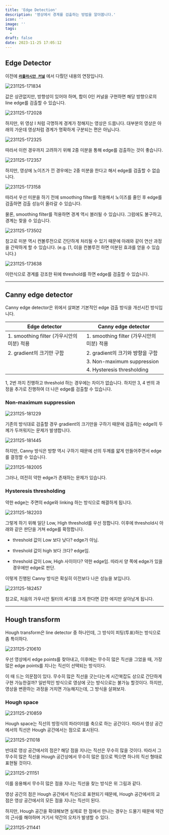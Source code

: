 ```yaml
---
title: 'Edge Detection'
description: '영상에서 경계를 검출하는 방법을 알아봅니다.'
icon: ''
image: ''
tags:
  - 
draft: false
date: 2023-11-25 17:05:12
---
```


## Edge Detector

이전에 [**`라플라시안 커널`**](https://wjlee611.github.io/blog/univ_com-vision/mid_05#laplacian) 에서 다뤘던 내용의 연장입니다.

![231125-171834](/posts/final_02/231125-171834.png)

값은 상관없지만, 방향성이 있어야 하며, 합이 0인 커널을 구현하면 해당 방향으로의 line edge를 검출할 수 있습니다.

![231125-172028](/posts/final_02/231125-172028.png)

하지만, 위 영상 I 처럼 극명하게 경계가 정해지는 영상은 드뭅니다.
대부분의 영상은 아래의 가운데 영상처럼 경계가 명확하게 구분되는 편은 아닙니다.

![231125-172325](/posts/final_02/231125-172325.png)

따라서 이런 경우까지 고려하기 위해 2중 미분을 통해 edge를 검출하는 것이 좋습니다.

![231125-172357](/posts/final_02/231125-172357.png)

하지만, 영상에 노이즈가 낀 경우에는 2중 미분을 한다고 해서 edge를 검출할 수 없습니다.

![231125-173158](/posts/final_02/231125-173158.png)

따라서 우선 미분을 하기 전에 smoothing filter를 적용해서 노이즈를 줄인 후 edge를 검출하면 검출 성능이 올라갈 수 있습니다.

물론, smoothing filter를 적용하면 경계 역시 블러될 수 있습니다.
그럼에도 불구하고, 경계는 찾을 수 있습니다.

![231125-173502](/posts/final_02/231125-173502.png)

참고로 미분 역시 컨볼루전으로 간단하게 처리될 수 있기 때문에 아래와 같이 연산 과정을 간략하게 할 수 있습니다.
(e.g. \[1, 0\]을 컨볼루전 하면 미분된 효과를 얻을 수 있습니다.)

![231125-173638](/posts/final_02/231125-173638.png)

이런식으로 경계를 강조한 뒤에 threshold를 하면 edge를 검출할 수 있습니다.

---

## Canny edge detector

Canny edge detector은 위에서 살펴본 기본적인 edge 검출 방식을 개선시킨 방식입니다.

| Edge detector | Canny edge detector |
|---|---|
| 1. smoothing filter (가우시안의 미분) 적용 | 1. smoothing filter (가우시안의 미분) 적용 |
| 2. gradient의 크기만 구함 | 2. gradient의 크기와 뱡향을 구함 |
| | 3. Non-maximum suppression |
| | 4. Hysteresis thresholding |

1, 2번 까지 진행하고 threshold 하는 경우에는 차이가 없습니다.
하지만 3, 4 번의 과정을 추가로 진행하여 더 나은 edge를 검출할 수 있습니다.

### Non-maximum suppression

![231125-181229](/posts/final_02/231125-181229.png)

기존의 방식대로 검출할 경우 gradient의 크기만을 구하기 때문에 검출하는 edge의 두께가 두꺼워지는 문제가 발생합니다.

![231125-181445](/posts/final_02/231125-181445.png)

하지만, Canny 방식은 방향 역시 구하기 때문에 선의 두께를 얇게 만들어주면서 edge를 결정할 수 있습니다.

![231125-182005](/posts/final_02/231125-182005.png)

그러나, 여전히 약한 edge가 존재하는 문제가 있습니다.

### Hysteresis thresholding

약한 edge는 주면의 edge와 linking 하는 방식으로 해결하게 됩니다.

![231125-182203](/posts/final_02/231125-182203.png)

그렇게 하기 위해 일단 Low, High threshold를 우선 정합니다.
이후에 threshold시 아래와 같은 판단을 거쳐 edge를 확정합니다.

- threshold 값이 Low 보다 낮다?
  edge가 아님.

- threshold 값이 high 보다 크다?
  edge임.

- threshold 값이 Low, High 사이이다?
  약한 edge임. 따라서 양 쪽에 edge가 있을 경우에만 edge로 판단.

이렇게 진행된 Canny 방식은 확실히 이전보다 나은 성능을 보입니다.

![231125-182457](/posts/final_02/231125-182457.png)

참고로, 처음의 가우시안 필터의 세기를 크게 한다면 강한 에지만 살아남게 됩니다.

---

## Hough transform

Hough transform은 line detector 중 하나인데, 그 방식이 피팅(투표)하는 방식으로 좀 특이하다.

![231125-210610](/posts/final_02/231125-210610.png)

우선 영상에서 edge points를 찾아내고, 이후에는 무수히 많은 직선을 그었을 때,
가장 많은 edge points를 지나는 직선이 선택되는 방식이다.

이 때 드는 의문점이 있다.
무수히 많은 직선을 긋는다는게 시간복잡도 상으로 간단하게 구현 가능한걸까?
일반적인 방식으로 영상에 긋는 방식으로는 불가능 할것이다.
하지만, 영상을 변환하는 과정을 거치면 가능해지는데, 그 방식을 살펴보자.

### Hough space

![231125-210859](/posts/final_02/231125-210859.png)

Hough space는 직선의 방정식의 파라미터를 축으로 하는 공간이다.
따라서 영상 공간에서의 직선은 Hough 공간에서는 점으로 표시된다.

![231125-211018](/posts/final_02/231125-211018.png)

반대로 영상 공간에서의 점은?
해당 점을 지나는 직선은 무수히 많을 것이다.
따라서 그 무수히 많은 직선을 Hough 공간상에서 무수히 많은 점으로 찍으면 하나의 직선 형태로 표현될 것이다.

![231125-211151](/posts/final_02/231125-211151.png)

이를 응용해서 무수히 많은 점을 지나는 직선을 찾는 방식은 위 그림과 같다.

영상 공간의 점은 Hough 공간에서 직선으로 표현되기 때문에,
Hough 공간에서의 교점은 영상 공간에서의 모든 점을 지나는 직선이 된다.

하지만, Hough 공간을 확대해보면 실제로 한 점에서 만나는 경우는 드물기 때문에 약간의 근사를 해야하며 거기서 약간의 오차가 발생할 수 있다.

![231125-211441](/posts/final_02/231125-211441.png)